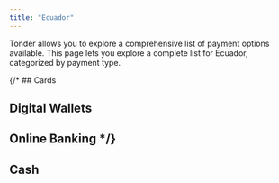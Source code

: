 ```yaml
---
title: "Ecuador"
---
```


Tonder allows you to explore a comprehensive list of payment options available. This page lets you explore a complete list for Ecuador, categorized by payment type. 

{/* ## Cards

## Digital Wallets

## Online Banking */}

## Cash

<CardGroup cols={4}>
  <Card title="Farmacias 911" icon=""/>
  <Card title="Farmacias" icon=""/>
  <Card title="Economicas" icon=""/>
  <Card title="Farmacias Medicity" icon=""/>
</CardGroup>
